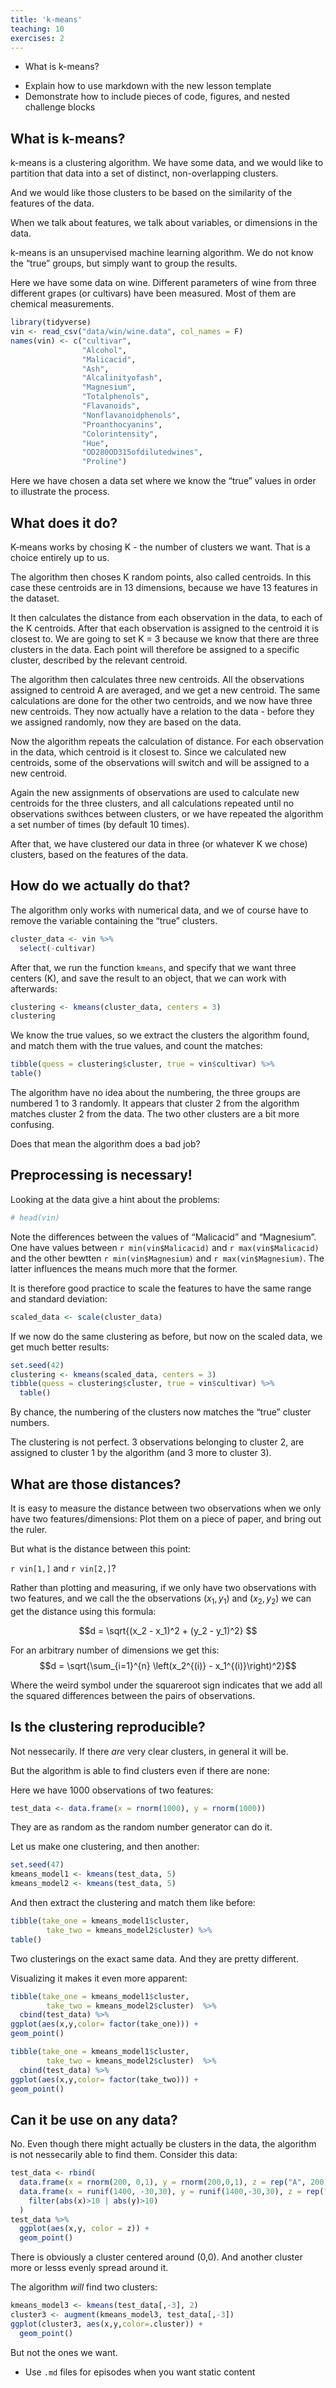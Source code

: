 ```yaml
---
title: 'k-means'
teaching: 10
exercises: 2
---
```


:::::::::::::::::::::::::::::::::::::: questions 

- What is k-means?

::::::::::::::::::::::::::::::::::::::::::::::::

::::::::::::::::::::::::::::::::::::: objectives

- Explain how to use markdown with the new lesson template
- Demonstrate how to include pieces of code, figures, and nested challenge blocks

::::::::::::::::::::::::::::::::::::::::::::::::

## What is k-means?

k-means is a clustering algorithm. We have some data, and we
would like to partition that data into a set of distinct, non-overlapping clusters.

And we would like those clusters to be based on the similarity
of the features of the data.

When we talk about features, we talk about variables, or dimensions
in the data.

k-means is an unsupervised machine learning algorithm. We do
not know the "true" groups, but simply want to group the results.

Here we have some data on wine. Different parameters of wine from
three different grapes (or cultivars) have been measured. 
Most of them are chemical measurements.

```r
library(tidyverse)
vin <- read_csv("data/win/wine.data", col_names = F)
names(vin) <- c("cultivar",
                "Alcohol",
                "Malicacid",
                "Ash",
                "Alcalinityofash",
                "Magnesium",
                "Totalphenols",
                "Flavanoids",
                "Nonflavanoidphenols",
                "Proanthocyanins",
                "Colorintensity",
                "Hue",
                "OD280OD315ofdilutedwines",
                "Proline")
```

Here we have chosen a data set where we know the "true" values
in order to illustrate the process.

## What does it do?

K-means works by chosing K - the number of clusters we want. That is 
a choice entirely up to us. 

The algorithm then choses K random points, also called centroids.
In this case these centroids
are in 13 dimensions, because we have 13 features in the dataset.

It then calculates the distance from each observation in the data,
to each of the K centroids. After that each observation is assigned
to the centroid it is closest to. We are going to set K = 3 
because we know that there are three clusters in the data. Each
point will therefore be assigned to a specific cluster, described
by the relevant centroid. 

The algorithm then calculates three new centroids. All the observations
assigned to centroid A are averaged, and we get a new centroid.
The same calculations are done for the other two centroids, and
we now have three new centroids. They now actually have a relation
to the data - before they we assigned randomly, now they are 
based on the data.

Now the algorithm repeats the calculation of distance. For each
observation in the data, which centroid is it closest to. Since 
we calculated new centroids, some of the observations will switch 
and will be assigned to a new centroid. 

Again the new assignments of observations are used to calculate
new centroids for the three clusters, and all calculations repeated
until no observations swithces between clusters, or we have repeated
the algorithm a set number of times (by default 10 times).

After that, we have clustered our data in three (or whatever K
we chose) clusters, based on the features of the data.

## How do we actually do that?

The algorithm only works with numerical data, and we of course have
to remove the variable containing the "true" clusters.

```r
cluster_data <- vin %>% 
  select(-cultivar)
```

After that, we run the function `kmeans`, and specify that 
we want three centers (K), and save the result to an object,
that we can work with afterwards:
```r
clustering <- kmeans(cluster_data, centers = 3)
clustering
```
We know the true values, so we extract the clusters the algorithm found, and
match them with the true values, and count the matches:

```r
tibble(quess = clustering$cluster, true = vin$cultivar) %>% 
table()
```

The algorithm have no idea about the numbering, the three groups are numbered 
1 to 3 randomly. It appears that cluster 2 from the algorithm matches cluster 2
from the data. The two other clusters are a bit more confusing.

Does that mean the algorithm does a bad job?


## Preprocessing is necessary!

Looking at the data give a hint about the problems:

```r
# head(vin)
```
Note the differences between the values of "Malicacid" and "Magnesium". One
have values between `r min(vin$Malicacid)` and `r max(vin$Malicacid)` and the
other bewtten `r min(vin$Magnesium)` and `r max(vin$Magnesium)`. The latter
influences the means much more that the former. 

It is therefore good practice to scale the features to have the same range and 
standard deviation:

```r
scaled_data <- scale(cluster_data)
```

If we now do the same clustering as before, but now on the scaled data, we 
get much better results:


```r
set.seed(42)
clustering <- kmeans(scaled_data, centers = 3)
tibble(quess = clustering$cluster, true = vin$cultivar) %>% 
  table()

```

By chance, the numbering of the clusters now matches the "true" cluster numbers.

The clustering is not perfect. 3 observations belonging to cluster 2, are assigned
to cluster 1 by the algorithm (and 3 more to cluster 3).

## What are those distances?

It is easy to measure the distance between two observations when we only have
two features/dimensions: Plot them on a piece of paper, and bring out the ruler.

But what is the distance between this point:

`r vin[1,]` and `r vin[2,]`?

Rather than plotting and measuring, if we only have two observations with two 
features, and we call the the observations $(x_1, y_1)$ and $(x_2,y_2)$ 
we can get the distance using this formula:

$$d = \sqrt{(x_2 - x_1)^2 + (y_2 - y_1)^2}
 $$

For an arbitrary number of dimensions we get this:
$$d = \sqrt{\sum_{i=1}^{n} \left(x_2^{(i)} - x_1^{(i)}\right)^2}$$

Where the weird symbol under the squareroot sign indicates that we add all the 
squared differences between the pairs of observations.

## Is the clustering reproducible?

Not nessecarily. If there _are_ very clear clusters, in general it will be.

But the algorithm is able to find clusters even if there are none:

Here we have 1000 observations of two features:

```r
test_data <- data.frame(x = rnorm(1000), y = rnorm(1000))
```

They are as random as the random number generator can do it.

Let us make one clustering, and then another:
```r
set.seed(47)
kmeans_model1 <- kmeans(test_data, 5)
kmeans_model2 <- kmeans(test_data, 5)
```

And then extract the clustering and match them like before:

```r
tibble(take_one = kmeans_model1$cluster,
        take_two = kmeans_model2$cluster) %>% 
table()
```
Two clusterings on the exact same data. And they are pretty different.

Visualizing it makes it even more apparent:

```r
tibble(take_one = kmeans_model1$cluster,
        take_two = kmeans_model2$cluster)  %>% 
  cbind(test_data) %>% 
ggplot(aes(x,y,color= factor(take_one))) +
geom_point()
```


```r
tibble(take_one = kmeans_model1$cluster,
        take_two = kmeans_model2$cluster)  %>% 
  cbind(test_data) %>% 
ggplot(aes(x,y,color= factor(take_two))) +
geom_point()
```


## Can it be use on any data?

No. Even though there might actually be clusters in the data, the algorithm
is not nessecarily able to find them. Consider this data:
```r
test_data <- rbind(
  data.frame(x = rnorm(200, 0,1), y = rnorm(200,0,1), z = rep("A", 200)),
  data.frame(x = runif(1400, -30,30), y = runif(1400,-30,30), z = rep("B", 1400)) %>% 
    filter(abs(x)>10 | abs(y)>10)
  )
test_data %>% 
  ggplot(aes(x,y, color = z)) +
  geom_point()
```
There is obviously a cluster centered around (0,0). And another cluster more
or lesss evenly spread around it.

The algorithm _will_ find two clusters:

```r
kmeans_model3 <- kmeans(test_data[,-3], 2)
cluster3 <- augment(kmeans_model3, test_data[,-3])
ggplot(cluster3, aes(x,y,color=.cluster)) +
  geom_point()
```
But not the ones we want.


::::::::::::::::::::::::::::::::::::: keypoints 

- Use `.md` files for episodes when you want static content

::::::::::::::::::::::::::::::::::::::::::::::::

